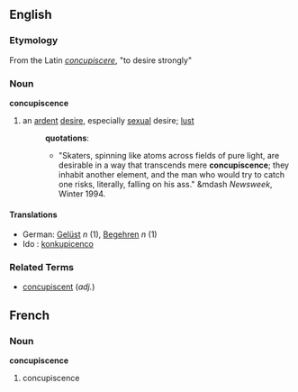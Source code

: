 ==English==
=== Etymology ===
From the Latin ''[[concupiscere]]'', "to desire strongly"
=== Noun ===
'''concupiscence'''
# an [[ardent]] [[desire]], especially [[sexual]] desire; [[lust]]
#:'''quotations''':
#:*"Skaters, spinning like atoms across fields of pure light, are desirable in a way that transcends mere '''concupiscence'''; they inhabit another element, and the man who would try to catch one risks, literally, falling on his ass." &mdash ''Newsweek'', Winter 1994. 
====Translations====
*German: [[Gelüst]] ''n'' (1), [[Begehren]] ''n'' (1)
*Ido : [[konkupicenco]]

=== Related Terms ===
*[[concupiscent]] (''adj.'')


==French==
===Noun===
'''concupiscence'''
# concupiscence